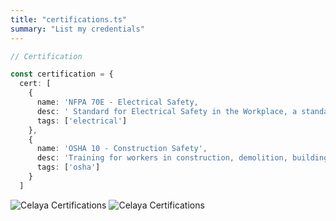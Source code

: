 ```yaml
---
title: "certifications.ts"
summary: "List my credentials"
---
```


```ts
// Certification

const certification = {
  cert: [
    {
      name: 'NFPA 70E - Electrical Safety,
      desc: ' Standard for Electrical Safety in the Workplace, a standard of the National Fire Protection Association (NFPA).',
      tags: ['electrical']
    },
    {
      name: 'OSHA 10 - Construction Safety',
      desc: 'Training for workers in construction, demolition, building development and other fields in the construction industry.',
      tags: ['osha']
    }
  ]
```
![Celaya Certifications](/certifications/nfpa-70e.webp)
![Celaya Certifications](/certifications/osha-card-construction.webp)
